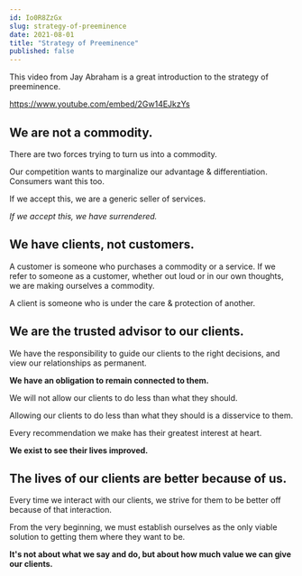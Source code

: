 ```yaml
---
id: Io0R8ZzGx
slug: strategy-of-preeminence
date: 2021-08-01
title: "Strategy of Preeminence"
published: false
---
```


This video from Jay Abraham is a great introduction to the strategy of preeminence.

https://www.youtube.com/embed/2Gw14EJkzYs

## We are not a commodity.

There are two forces trying to turn us into a commodity.

Our competition wants to marginalize our advantage & differentiation. Consumers want this too.

If we accept this, we are a generic seller of services.

*If we accept this, we have surrendered.*

## We have clients, not customers.

A customer is someone who purchases a commodity or a service. If we refer to someone as a customer, whether out loud or in our own thoughts, we are making ourselves a commodity.

A client is someone who is under the care & protection of another.

## We are the trusted advisor to our clients.

We have the responsibility to guide our clients to the right decisions, and view our relationships as permanent.

**We have an obligation to remain connected to them.**

We will not allow our clients to do less than what they should.

Allowing our clients to do less than what they should is a disservice to them.

Every recommendation we make has their greatest interest at heart.

**We exist to see their lives improved.**

## The lives of our clients are better because of us.

Every time we interact with our clients, we strive for them to be better off because of that interaction.

From the very beginning, we must establish ourselves as the only viable solution to getting them where they want to be.

**It's not about what we say and do, but about how much value we can give our clients.**